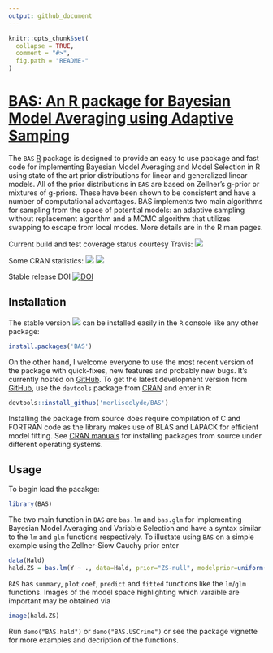 ```yaml
---
output: github_document
---
```


<!-- README.md is generated from README.Rmd. Please edit that file -->

```r
knitr::opts_chunk$set(
  collapse = TRUE,
  comment = "#>",
  fig.path = "README-"
)
```
# [BAS: An R package for Bayesian Model Averaging using Adaptive Samping ](https://github.com/merliseclyde/BAS)

The  `BAS` [R](http://r-project.org) package is designed to
provide an easy to use package and fast code for implementing Bayesian Model
Averaging and Model Selection in R using state of the art prior
distributions for linear and generalized linear models.  All of the
prior distributions in `BAS` are based on Zellner's g-prior or
mixtures of g-priors.  These have been shown to be consistent and have
a number of computational advantages. BAS implements two main
algorithms for sampling from the space of potential models: an
adaptive sampling without replacement algorithm and a MCMC algorithm
that utilizes swapping to escape from local modes.  More details are
in the R man pages.

Current build and test coverage status courtesy Travis: [![](https://travis-ci.org/merliseclyde/BAS.png?branch=master)](https://travis-ci.org/merliseclyde/BAS) 

Some CRAN statistics: [![](http://cranlogs.r-pkg.org/badges/BAS)](http://cran.rstudio.com/web/packages/BAS/index.html) [![](http://cranlogs.r-pkg.org/badges/grand-total/BAS)](http://cran.rstudio.com/web/packages/BAS/index.html)

Stable release DOI [![DOI](https://zenodo.org/badge/doi/10.5281/zenodo.59497.svg)](http://dx.doi.org/10.5281/zenodo.59497)

## Installation

The stable version [![](http://www.r-pkg.org/badges/version/BAS)](https://cran.r-project.org/package=BAS) can be installed easily in the `R` console like any other package:

```r
install.packages('BAS')
```

On the other hand, I welcome everyone to use the most recent version
of the package with quick-fixes, new features and probably new
bugs. It's currently hosted on
[GitHub](https://github.com/merliseclyde/BAS). To get the latest
development version from [GitHub](https://github.com/merliseclyde),
use the `devtools` package from
[CRAN](https://cran.r-project.org/package=devtools) and enter in `R`:

```r
devtools::install_github('merliseclyde/BAS')
```

Installing the package from source does require compilation of C and FORTRAN code as the library makes use of BLAS and LAPACK for efficient model fitting.  See [CRAN manuals](https://cran.r-project.org/doc/manuals/r-devel/R-admin.html) for installing packages from source under different operating systems.

## Usage

To begin load the pacakge:
```r
library(BAS)
```

The two main function in `BAS` are `bas.lm` and `bas.glm` for implementing Bayesian Model Averaging and Variable Selection and have a syntax similar to the `lm` and `glm` functions respectively.  To illustate using `BAS` on a simple example using the Zellner-Siow Cauchy prior enter

```r
data(Hald)
hald.ZS = bas.lm(Y ~ ., data=Hald, prior="ZS-null", modelprior=uniform(), method="BAS")
```

`BAS` has `summary`, `plot` `coef`, `predict` and `fitted` functions like the `lm`/`glm` functions.   Images of the model space highlighting which varaible are important may be obtained via
```r
image(hald.ZS)
```

Run `demo("BAS.hald")` or `demo("BAS.USCrime")` or see the package vignette for more examples and decription of the functions.
